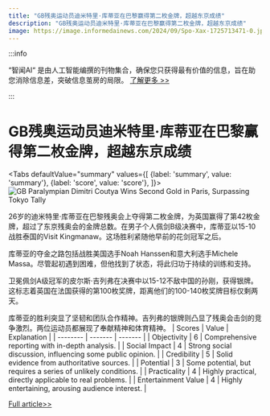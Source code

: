 ```yaml
---
title: "GB残奥运动员迪米特里·库蒂亚在巴黎赢得第二枚金牌，超越东京成绩"
description: "GB残奥运动员迪米特里·库蒂亚在巴黎赢得第二枚金牌，超越东京成绩"
image: https://image.informedainews.com/2024/09/Spo-Xax-1725713471-0.jpg
---
```



:::info

“智闻AI“ 是由人工智能编撰的刊物集合，确保您只获得最有价值的信息，旨在助您消除信息差，突破信息茧房的局限。  [了解更多 >>](/)

:::

# GB残奥运动员迪米特里·库蒂亚在巴黎赢得第二枚金牌，超越东京成绩


<Tabs
	defaultValue="summary"
	values={[
	{label: 'summary', value: 'summary'},
	{label: 'score', value: 'score'},
]}>
<TabItem value="summary">
<img
  src="https://image.informedainews.com/2024/09/Spo-Xax-1725713471-0.jpg"
  alt="GB Paralympian Dimitri Coutya Wins Second Gold in Paris, Surpassing Tokyo Tally"
/>



26岁的迪米特里·库蒂亚在巴黎残奥会上夺得第二枚金牌，为英国赢得了第42枚金牌，超过了东京残奥会的金牌总数。在男子个人佩剑B级决赛中，库蒂亚以15-10战胜泰国的Visit Kingmanaw。这场胜利紧随他早前的花剑冠军之后。

库蒂亚的夺金之路包括战胜美国选手Noah Hanssen和意大利选手Michele Massa。尽管起初遇到困难，但他找到了状态，将此归功于持续的训练和支持。

卫冕佩剑A级冠军的皮尔斯·吉列弗在决赛中以15-12不敌中国的孙刚，获得银牌。这标志着英国在法国获得的第100枚奖牌，距离他们的100-140枚奖牌目标仅剩两天。

库蒂亚的胜利突显了坚韧和团队合作精神。吉列弗的银牌则凸显了残奥会击剑的竞争激烈。两位运动员都展现了奉献精神和体育精神。
</TabItem>
<TabItem value="score">
	| Scores     | Value   | Explanation |
	| -------- | ------- | ------- |
	| Objectivity  | 6    | Comprehensive reporting with in-depth analysis.    |
	| Social Impact | 4     | Strong social discussion, influencing some public opinion.    |
	| Credibility    | 5    | Solid evidence from authoritative sources.    |
	| Potential    | 3    | Some potential, but requires a series of unlikely conditions.    |
	| Practicality    | 4    | Highly practical, directly applicable to real problems.    |
	| Entertainment Value    | 4    | Highly entertaining, arousing audience interest.    |
</TabItem>
</Tabs>

[Full article>>](https://www.bbc.com/sport/articles/cjdk47rm44xo)
